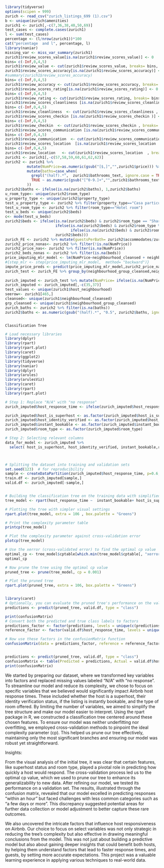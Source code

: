 ```r
library(tidyverse)
options(scipen = 999)
zurich <- read_csv("zurich_listings_699 (1).csv")
b <- unique(zurich$amenities)
zurich1 <- zurich[,-c(7,36,38,40,50,69)]
test_cases <- complete.cases(zurich1)
l <- sum(test_cases)
percentage <- (l/nrow(zurich1))*100
cat("percentage  and l", percentage, l)
library(naniar)
missing_var <- miss_var_summary(zurich1)
zurich1$review_scores_value[is.na(zurich1$review_scores_value)] <- 0
bins= c(-Inf,0,4,5)
zurich1$review_value <- cut(zurich1$review_scores_value, breaks= bins, labels= c("No Reviews", "Poor Reviews","Good Reviews" ))
zurich1$review_scores_accuracy[is.na(zurich1$review_scores_accuracy)] <- 0
#summary(zurich1$review_scores_accuracy)
bins= c(-Inf,0,4,5)
zurich1$review_accuracy <- cut(zurich1$review_scores_accuracy, breaks= bins, labels= c("No Reviews", "Poor Reviews","Good Reviews" ))
zurich1$review_scores_rating[is.na(zurich1$review_scores_rating)] <- 0
bins= c(-Inf,0,4,5)
zurich1$review_rating <- cut(zurich1$review_scores_rating, breaks= bins, labels= c("No Reviews", "Poor Reviews","Good Reviews" ))
zurich1$review_scores_cleanliness [is.na(zurich1$review_scores_cleanliness )] <- 0
bins= c(-Inf,0,4,5)
zurich1$review_cleanliness  <- cut(zurich1$review_scores_cleanliness , breaks= bins, labels= c("No Reviews", "Poor Reviews","Good Reviews" ))
zurich1$review_scores_checkin [is.na(zurich1$review_scores_checkin )] <- 0
bins= c(-Inf,0,4,5)
zurich1$review_checkin  <- cut(zurich1$review_scores_checkin , breaks= bins, labels= c("No Reviews", "Poor Reviews","Good Reviews" ))
zurich1$review_scores_communication [is.na(zurich1$review_scores_communication )] <- 0
bins= c(-Inf,0,4,5)
zurich1$review_communication  <- cut(zurich1$review_scores_communication , breaks= bins, labels= c("No Reviews", "Poor Reviews","Good Reviews" ))
zurich1$review_scores_location  [is.na(zurich1$review_scores_location  )] <- 0
bins= c(-Inf,0,4,5)
zurich1$review_location   <- cut(zurich1$review_scores_location  , breaks= bins, labels= c("No Reviews", "Poor Reviews","Good Reviews" ))
zurich1 <- zurich1[,-c(57,58,59,60,61,62,62)]
zurich2 <- zurich1 %>% 
          mutate(NumPrice=as.numeric(gsub("[$,]","",zurich1$price))) %>%
          mutate(baths=case_when(
            grepl("(half).*",  zurich1$bathrooms_text, ignore.case = TRUE) ~0.5,
            TRUE ~ as.numeric(gsub("[^0-9.]+","",zurich1$bathrooms_text))
          ))
zurich2$baths <- ifelse(is.na(zurich2$baths), 1,zurich2$baths)
u_room_type<- unique(zurich2$room_type)
u_property_type <- unique(zurich2$property_type)
test_u_property_type <- zurich2 %>% filter(property_type=="Casa particular")
test_u_room_type <- zurich2 %>% filter(room_type=="Hotel room")
test_u_beds <- unique(zurich2$beds)
c<- mode(test_u_beds)
zurich2$beds <- ifelse(is.na(zurich2$beds) & zurich2$room_type == "Shared room", zurich2$accommodates,
                       ifelse(is.na(zurich2$beds) & zurich2$room_type %in% c("Private room", "Entire home/apt") & zurich2$accommodates %in% 1:2, 1,
                              ifelse(is.na(zurich2$beds) & zurich2$room_type %in% c("Private room", "Entire home/apt") & zurich2$accommodates %in% 3:8, ceiling(zurich2$accommodates/2),
                       zurich2$beds)))
zurich_FE <- zurich2 %>% mutate(guestsPerBath= zurich2$accommodates/zurich2$baths) %>% mutate(guestsPerBed = zurich2$accommodates/zurich2$beds)
zurich2_price_nonas<- zurich2 %>% filter(!is.na(NumPrice))
zurich2_price_nas<- zurich2 %>% filter(is.na(NumPrice))
zurich2_beds_nonas <- zurich2 %>% filter(is.na(beds))
price_imputing_mlr_model <- lm(NumPrice~neighbourhood_cleansed + neighbourhood_group_cleansed  + room_type +accommodates+beds, zurich2_price_nonas)
#{step_mlr <- step(price_imputing_mlr_model,  method= "backward")}
impute_price_preds <- predict(price_imputing_mlr_model,zurich2_price_nas)
zurich_test <- zurich_FE %>% group_by(neighbourhood_group_cleansed,neighbourhood_cleansed, property_type,room_type, beds) %>% arrange(neighbourhood_group_cleansed,neighbourhood_cleansed, property_type,room_type, beds)
       
zurich_imputed <- zurich_test %>% mutate(NumPrice= ifelse(is.na(NumPrice), mean(NumPrice, na.rm= TRUE), NumPrice))
zurich_imputed <- zurich_imputed[,-c(35,37)]
test_values <- unique(zurich1$host_neighbourhood)
seerow<- zurich1[465,]
cleansed<- unique(zurich1$neighbourhood_cleansed)
grp_cleansed <- unique(zurich1$neighbourhood_group_cleansed)
zurich_baths <- zurich2 %>% filter(is.na(baths))
zurich2$baths <- as.numeric(gsub("(half).*", "0.5", zurich2$baths, ignore.case = TRUE))
```

                                                                   Classification Tree
```r
# Load necessary libraries
library(dplyr)
library(rpart)
library(rpart.plot)
library(caret)
library(ggplot2)
library(tidyverse)
library(naniar)
library(dplyr)
library(arules)
library(arulesViz)
library(caret)
library(rpart)
library(rpart.plot)

# Step 1: Replace "N/A" with "no response"
zurich_imputed$host_response_time <- ifelse(zurich_imputed$host_response_time == "N/A", "no response", zurich_imputed$host_response_time)

zurich_imputed$host_is_superhost <- as.factor(zurich_imputed$host_is_superhost)
zurich_imputed$host_identity_verified <- as.factor(zurich_imputed$host_identity_verified)
zurich_imputed$instant_bookable <- as.factor(zurich_imputed$instant_bookable)
zurich_imputed$room_type <- as.factor(zurich_imputed$room_type)

# Step 2: Selecting relevant columns
data_for_model <- zurich_imputed %>%
  select( host_is_superhost, host_identity_verified, instant_bookable,room_type)



# Splitting the dataset into training and validation sets
set.seed(123)  # for reproducibility
sample <- createDataPartition(zurich_imputed$host_response_time, p=0.6, list=FALSE)
train.df <- zurich_imputed[sample,]
valid.df <- zurich_imputed[-sample,]


# Building the classification tree on the training data with simplified parameters
tree_model <- rpart(host_response_time ~  instant_bookable+ host_is_superhost+ host_identity_verified+room_type , data = train.df, method = "class", control = rpart.control(cp = 0.0))

# Plotting the tree with simpler visual settings
rpart.plot(tree_model, extra = 106 , box.palette = "Greens")
```
```r
# Print the complexity parameter table
printcp(tree_model)

# Plot the complexity parameter against cross-validation error
plotcp(tree_model)

# Use the xerror (cross-validated error) to find the optimal cp value
optimal_cp <- tree_model$cptable[which.min(tree_model$cptable[, "xerror"]), "CP"]
optimal_cp

# Now prune the tree using the optimal cp value
pruned_tree <- prune(tree_model, cp = 0.001)

# Plot the pruned tree
rpart.plot(pruned_tree, extra = 106, box.palette = "Greens")


library(caret)
# Optionally, you can evaluate the pruned tree's performance on the validation set
predictions <- predict(pruned_tree, valid.df, type = "class")

print(confusionMatrix)
# Convert both the predicted and true class labels to factors
predictions_factor <- factor(predictions, levels = unique(c(predictions, valid.df$host_response_time)))
reference_factor <- factor(valid.df$host_response_time, levels = unique(c(predictions, valid.df$host_response_time)))

# Now use these factors in the confusionMatrix function
confusionMatrix(data = predictions_factor, reference = reference_factor)


predictions <- predict(pruned_tree, valid.df, type = "class")
confusionMatrix <- table(Predicted = predictions, Actual = valid.df$host_response_time)
print(confusionMatrix)
```
We started by preparing our dataset, where we transformed key variables into factors and replaced missing values labeled "N/A" with "no response". To streamline our model and reduce its complexity, we chose to focus on specific variables that we believed would significantly impact Airbnb host response times. These included whether the host is a superhost, their identity verification status, if the listing is instantly bookable, and the type of room offered. By limiting the number of variables, we aimed to simplify the tree structure and make our model easier to interpret. Using the rpart package in R, we constructed a classification tree centered around these chosen features. To ensure our model was neither underfitting nor overfitting, we employed cross-validation methods to pinpoint the ideal complexity parameter (cp). This helped us prune our tree effectively, maintaining only the most significant branches and ensuring our model was robust yet straightforward.

Insights:

From the visual analysis of the initial tree, it was clear that certain features, like superhost status and room type, played a pivotal role in predicting how quickly a host would respond. The cross-validation process led us to the optimal cp value, which we used to prune our tree to enhance its generalizability to new data. After refining our model, we tested its performance on a validation set. The results, illustrated through the confusion matrix, revealed that our model excelled in predicting responses "within an hour" but faced challenges with less common categories such as "a few days or more". This discrepancy suggested potential areas for further data collection or model adjustment to better capture these rare outcomes.

We also uncovered the intricate factors that influence host responsiveness on Airbnb. Our choice to focus on select variables was not only strategic in reducing the tree's complexity but also effective in drawing meaningful conclusions from the model. This was not just about building a predictive model but also about gaining deeper insights that could benefit both hosts, by helping them understand factors that lead to faster response times, and guests, by setting more accurate expectations. This project was a valuable learning experience in applying various techniques to real-world data.



